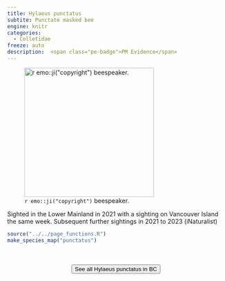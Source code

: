 ```yaml
---
title: Hylaeus punctatus
subtite: Punctate masked bee
engine: knitr
categories:
  - Colletidae
freeze: auto
description:  <span class="pe-badge">PM Evidence</span>
---
```

![`r emo::ji("copyright")` beespeaker.](https://inaturalist-open-data.s3.amazonaws.com/photos/154449675/large.jpeg){height=300}

Sighted in the Lower Mainland in 2021 with a sighting on Vancouver Island the same week. Subsequent further sightings in 2021 to 2023 (iNaturalist)



```r
source("../../page_functions.R")
make_species_map("punctatus")
```
<br><br>
<center>


<a href="https://inaturalist.ca/observations?place_id=7085&subview=map&taxon_id=459075"><button type="button" class="btn btn-secondary">See all Hylaeus punctatus in BC <i class="fa-solid fa-arrow-up-right-from-square"></i> </button></a>
</center>
